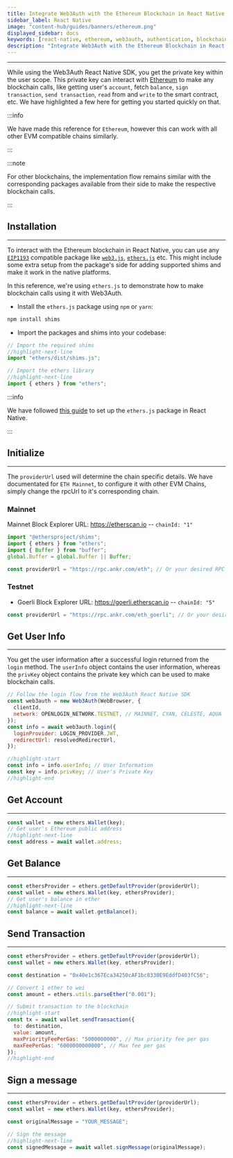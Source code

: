```yaml
---
title: Integrate Web3Auth with the Ethereum Blockchain in React Native
sidebar_label: React Native
image: "content-hub/guides/banners/ethereum.png"
displayed_sidebar: docs
keywords: [react-native, ethereum, web3auth, authentication, blockchain]
description: "Integrate Web3Auth with the Ethereum Blockchain in React Native | Documentation - Web3Auth"
---
```


---

While using the Web3Auth React Native SDK, you get the private key within the user scope. This private key can interact with
[Ethereum](https://ethereum.org/) to make any blockchain calls, like getting user's `account`, fetch `balance`, `sign transaction`,
`send transaction`, `read` from and `write` to the smart contract, etc. We have highlighted a few here for getting you started quickly on that.

:::info

We have made this reference for `Ethereum`, however this can work with all other EVM compatible chains similarly.

:::

:::note

For other blockchains, the implementation flow remains similar with the corresponding packages available from their side to make the respective
blockchain calls.

:::

## Installation

---

To interact with the Ethereum blockchain in React Native, you can use any [`EIP1193`](https://eips.ethereum.org/EIPS/eip-1193) compatible package like
[`web3.js`](https://web3js.readthedocs.io/en/v1.2.8/getting-started.html), [`ethers.js`](https://docs.ethers.io/v5/getting-started/) etc. This might
include some extra setup from the package's side for adding supported shims and make it work in the native platforms.

In this reference, we're using `ethers.js` to demonstrate how to make blockchain calls using it with Web3Auth.

- Install the `ethers.js` package using `npm` or `yarn`:

```bash npm2yarn
npm install shims
```

- Import the packages and shims into your codebase:

```js
// Import the required shims
//highlight-next-line
import "ethers/dist/shims.js";

// Import the ethers library
//highlight-next-line
import { ethers } from "ethers";
```

:::info

We have followed [this guide](https://docs.ethers.io/v4/cookbook-react.html) to set up the `ethers.js` package in React Native.

:::

## Initialize

---

The `providerUrl` used will determine the chain specific details. We have documentated for `ETH Mainnet`, to configure it with other EVM Chains,
simply change the rpcUrl to it's corresponding chain.

### Mainnet

Mainnet Block Explorer URL: https://etherscan.io -- `chainId: "1"`

```js
import "@ethersproject/shims";
import { ethers } from "ethers";
import { Buffer } from "buffer";
global.Buffer = global.Buffer || Buffer;

const providerUrl = "https://rpc.ankr.com/eth"; // Or your desired RPC Provider url
```

### Testnet

- Goerli Block Explorer URL: https://goerli.etherscan.io -- `chainId: "5"`

```js
const providerUrl = "https://rpc.ankr.com/eth_goerli"; // Or your desired RPC Provider url
```

## Get User Info

---

You get the user information after a successful login returned from the `login` method. The `userInfo` object contains the user information, whereas
the `privKey` object contains the private key which can be used to make blockchain calls.

```js
// Follow the login flow from the Web3Auth React Native SDK
const web3auth = new Web3Auth(WebBrowser, {
  clientId,
  network: OPENLOGIN_NETWORK.TESTNET, // MAINNET, CYAN, CELESTE, AQUA
});
const info = await web3auth.login({
  loginProvider: LOGIN_PROVIDER.JWT,
  redirectUrl: resolvedRedirectUrl,
});

//highlight-start
const info = info.userInfo; // User Information
const key = info.privKey; // User's Private Key
//highlight-end
```

## Get Account

---

```js
const wallet = new ethers.Wallet(key);
// Get user's Ethereum public address
//highlight-next-line
const address = await wallet.address;
```

## Get Balance

---

```js
const ethersProvider = ethers.getDefaultProvider(providerUrl);
const wallet = new ethers.Wallet(key, ethersProvider);
// Get user's balance in ether
//highlight-next-line
const balance = await wallet.getBalance();
```

## Send Transaction

---

```js
const ethersProvider = ethers.getDefaultProvider(providerUrl);
const wallet = new ethers.Wallet(key, ethersProvider);

const destination = "0x40e1c367Eca34250cAF1bc8330E9EddfD403fC56";

// Convert 1 ether to wei
const amount = ethers.utils.parseEther("0.001");

// Submit transaction to the blockchain
//highlight-start
const tx = await wallet.sendTransaction({
  to: destination,
  value: amount,
  maxPriorityFeePerGas: "5000000000", // Max priority fee per gas
  maxFeePerGas: "6000000000000", // Max fee per gas
});
//highlight-end
```

## Sign a message

---

```js
const ethersProvider = ethers.getDefaultProvider(providerUrl);
const wallet = new ethers.Wallet(key, ethersProvider);

const originalMessage = "YOUR_MESSAGE";

// Sign the message
//highlight-next-line
const signedMessage = await wallet.signMessage(originalMessage);
```
